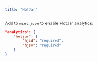 ```yaml
---
title: "HotJar"
---
```


Add to `mint.json` to enable HotJar analytics:

```json Analytics options in mint.json
"analytics": {
    "hotjar": {
        "hjid": "required",
        "hjsv": "required"
    }
}
```